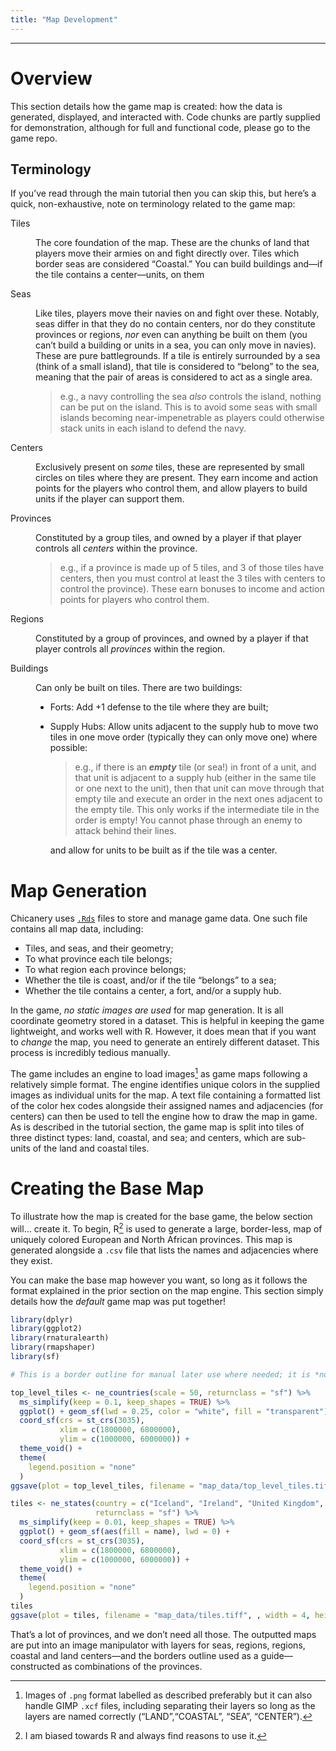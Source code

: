 ```yaml
---
title: "Map Development"
---
```


------------------------------------------------------------------------

# Overview

This section details how the game map is created: how the data is generated, displayed, and interacted with. Code chunks are partly supplied for demonstration, although for full and functional code, please go to the game repo.

## Terminology

If you've read through the main tutorial then you can skip this, but here's a quick, non-exhaustive, note on terminology related to the game map:

Tiles

:   The core foundation of the map. These are the chunks of land that players move their armies on and fight directly over. Tiles which border seas are considered "Coastal." You can build buildings and—if the tile contains a center—units, on them

Seas

:   Like tiles, players move their navies on and fight over these. Notably, seas differ in that they do no contain centers, nor do they constitute provinces or regions, *nor* even can anything be built on them (you can't build a building or units in a sea, you can only move in navies). These are pure battlegrounds. If a tile is entirely surrounded by a sea (think of a small island), that tile is considered to "belong" to the sea, meaning that the pair of areas is considered to act as a single area.

    > e.g., a navy controlling the sea *also* controls the island, nothing can be put on the island. This is to avoid some seas with small islands becoming near-impenetrable as players could otherwise stack units in each island to defend the navy.

Centers

:   Exclusively present on *some* tiles, these are represented by small circles on tiles where they are present. They earn income and action points for the players who control them, and allow players to build units if the player can support them.

Provinces

:   Constituted by a group tiles, and owned by a player if that player controls all *centers* within the province.

    > e.g., if a province is made up of 5 tiles, and 3 of those tiles have centers, then you must control at least the 3 tiles with centers to control the province). These earn bonuses to income and action points for players who control them.

Regions

:   Constituted by a group of provinces, and owned by a player if that player controls all *provinces* within the region.

Buildings

:   Can only be built on tiles. There are two buildings:

    -   Forts: Add +1 defense to the tile where they are built;

    -   Supply Hubs: Allow units adjacent to the supply hub to move two tiles in one move order (typically they can only move one) where possible:

        > e.g., if there is an ***empty*** tile (or sea!) in front of a unit, and that unit is adjacent to a supply hub (either in the same tile or one next to the unit), then that unit can move through that empty tile and execute an order in the next ones adjacent to the empty tile. This only works if the intermediate tile in the order is empty! You cannot phase through an enemy to attack behind their lines.

        and allow for units to be built as if the tile was a center.

# Map Generation

Chicanery uses [`.Rds`](https://stat.ethz.ch/R-manual/R-devel/library/base/html/readRDS.html) files to store and manage game data. One such file contains all map data, including:

-   Tiles, and seas, and their geometry;
-   To what province each tile belongs;
-   To what region each province belongs;
-   Whether the tile is coast, and/or if the tile "belongs" to a sea;
-   Whether the tile contains a center, a fort, and/or a supply hub.

In the game, *no static images are used* for map generation. It is all coordinate geometry stored in a dataset. This is helpful in keeping the game lightweight, and works well with R. However, it does mean that if you want to *change* the map, you need to generate an entirely different dataset. This process is incredibly tedious manually.

The game includes an engine to load images[^1] as game maps following a relatively simple format. The engine identifies unique colors in the supplied images as individual units for the map. A text file containing a formatted list of the color hex codes alongside their assigned names and adjacencies (for centers) can then be used to tell the engine how to draw the map in game. As is described in the tutorial section, the game map is split into tiles of three distinct types: land, coastal, and sea; and centers, which are sub-units of the land and coastal tiles.

[^1]: Images of `.png` format labelled as described preferably but it can also handle GIMP `.xcf` files, including separating their layers so long as the layers are named correctly ("LAND","COASTAL", "SEA", "CENTER").

# Creating the Base Map

To illustrate how the map is created for the base game, the below section will... create it. To begin, R[^2] is used to generate a large, border-less, map of uniquely colored European and North African provinces. This map is generated alongside a `.csv` file that lists the names and adjacencies where they exist.

[^2]: I am biased towards R and always find reasons to use it.

::: {.callout-note icon="false"}
You can make the base map however you want, so long as it follows the format explained in the prior section on the map engine. This section simply details how the *default* game map was put together!
:::

```r

library(dplyr)
library(ggplot2)
library(rnaturalearth)
library(rmapshaper)
library(sf)

# This is a border outline for manual later use where needed; it is *not* used for map-gen.

top_level_tiles <- ne_countries(scale = 50, returnclass = "sf") %>%
  ms_simplify(keep = 0.1, keep_shapes = TRUE) %>%
  ggplot() + geom_sf(lwd = 0.25, color = "white", fill = "transparent") +
  coord_sf(crs = st_crs(3035),
           xlim = c(1800000, 6800000), 
           ylim = c(1000000, 6000000)) +
  theme_void() +
  theme(
    legend.position = "none"
  )
ggsave(plot = top_level_tiles, filename = "map_data/top_level_tiles.tiff", width = 4, height = 2.25, device='tiff', dpi=960)

tiles <- ne_states(country = c("Iceland", "Ireland", "United Kingdom", "Norway", "Sweden", "Finland", "Russia", "Denmark", "Estonia", "Latvia", "Lithuania", "France", "Luxembourg", "Belgium", "Netherlands", "Germany", "Czech Republic", "Poland", "Belarus", "Switzerland", "Austria", "Slovakia", "Ukraine", "Portugal", "Spain", "Andorra", "Monaco", "Italy", "Vatican City", "San Marino", "Slovenia", "Hungary", "Croatia", "Bosnia and Herzegovina", "Serbia", "Romania", "Moldova", "Montenegro", "Republic of Serbia", "Kosovo", "Albania", "Macedonia", "Bulgaria", "Greece", "Turkey", "Morocco", "Algeria", "Tunisia", "Cyprus", "Libya", "Egypt", "Israel", "West Bank", "Lebanon", "Syria", "Jordan", "Iraq", "Armenia", "Georgia", "Azerbaijan", "Saudi Arabia", "Kuwait", "Iran", "Kazakhstan", "Northern Cyprus", "Malta", "Greenland"),
                   returnclass = "sf") %>%
  ms_simplify(keep = 0.01, keep_shapes = TRUE) %>%
  ggplot() + geom_sf(aes(fill = name), lwd = 0) +
  coord_sf(crs = st_crs(3035),
           xlim = c(1800000, 6800000), 
           ylim = c(1000000, 6000000)) +
  theme_void() +
  theme(
    legend.position = "none"
  )
tiles
ggsave(plot = tiles, filename = "map_data/tiles.tiff", , width = 4, height = 2.25, device='tiff', dpi=960)

```

That's a lot of provinces, and we don't need all those. The outputted maps are put into an image manipulator with layers for seas, regions, regions, coastal and land centers—and the borders outline used as a guide—constructed as combinations of the provinces.
